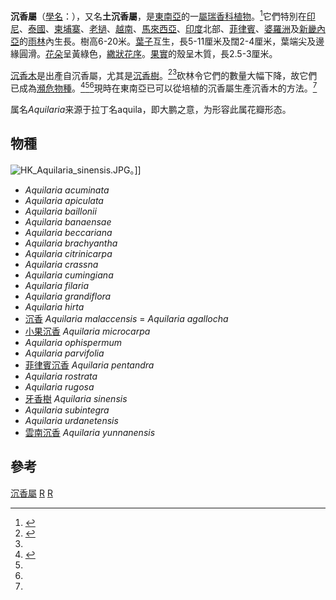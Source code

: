 {{Automatic taxobox
| taxon = Aquilaria
| authority = [[讓-巴提斯·拉馬克|Lam.]], 1783, nom. cons.
| image = HK Aquilaria sinensis Leaves.JPG
| image_caption = [[牙香樹|牙香樹]]
| subdivision_ranks = [[種|種]]
| subdivision = 參見內文
}}

'''沉香屬'''（[[學名|學名]]：''{{lang|la|Aquilaria}}''），又名'''土沉香屬'''，是[[東南亞|東南亞]]的一[[屬|屬]][[瑞香科|瑞香科]][[植物|植物]]。<ref name="Ng">{{Cite journal en|author=Ng, L.T., Chang Y.S. and Kadir, A.A.|year=1997|title=A review on agar (gaharu) producing Aquilaria species|journal=Journal of Tropical Forest Products|volume=2|issue=2|pages=272-285}}</ref>它們特別在[[印尼|印尼]]、[[泰國|泰國]]、[[柬埔寨|柬埔寨]]、[[老撾|老撾]]、[[越南|越南]]、[[馬來西亞|馬來西亞]]、[[印度|印度]]北部、[[菲律賓|菲律賓]]、[[婆羅洲|婆羅洲]]及[[新畿內亞|新畿內亞]]的[[雨林|雨林]]內生長。樹高6-20米。[[葉子|葉子]]互生，長5-11厘米及闊2-4厘米，葉端尖及邊緣圓滑。[[花朵|花朵]]呈黃綠色，[[繖狀花序|繖狀花序]]。[[果實|果實]]的殼呈木質，長2.5-3厘米。

[[沉香木|沉香木]]是出產自沉香屬，尤其是[[沉香樹|沉香樹]]。<ref name="Barden">{{Cite book en|author=Barden, Angela|year=2000|title=Heart of the Matter: Agarwood Use and Trade and CITES Implementation for Aquilaria malaccensis|publisher=TRAFFIC International|location=Cambridge|isbn=1-85850-177-6}}</ref><ref name="Ng"/>砍林令它們的數量大幅下降，故它們已成為[[瀕危物種|瀕危物種]]。<ref name="Broad">{{Cite journal en|author=Broad, S.|year=1995|title=Agarwood harvesting in Vietnam|journal=TRAFFIC Bulletin|volume=15|pages=96}}</ref><ref name="Ng"/><ref name="Barden"/>現時在東南亞已可以從培植的沉香屬生產沉香木的方法。<ref name="Broad"/>

属名''Aquilaria''来源于拉丁名aquila，即大鹏之意，为形容此属花瓣形态。

==物種==
[[File:HK_Aquilaria_sinensis.JPG|thumb]]。]]
* ''Aquilaria acuminata''
* ''Aquilaria apiculata''
* ''Aquilaria baillonii''
* ''Aquilaria banaensae''
* ''Aquilaria beccariana''
* ''Aquilaria brachyantha''
* ''Aquilaria citrinicarpa''
* ''Aquilaria crassna''
* ''Aquilaria cumingiana''
* ''Aquilaria filaria''
* ''Aquilaria grandiflora''
* ''Aquilaria hirta''
* [[沉香|沉香]] ''Aquilaria malaccensis'' = ''Aquilaria agallocha''
* [[小果沉香|小果沉香]] ''Aquilaria microcarpa''
* ''Aquilaria ophispermum''
* ''Aquilaria parvifolia''
* [[菲律賓沉香|菲律賓沉香]] ''Aquilaria pentandra''
* ''Aquilaria rostrata''
* ''Aquilaria rugosa''
* [[牙香樹|牙香樹]] ''Aquilaria sinensis''
* ''Aquilaria subintegra''
* ''Aquilaria urdanetensis''
* [[雲南沉香|雲南沉香]] ''Aquilaria yunnanensis''

==參考==
{{reflist}}
{{Taxonbar}}
[[Category:沉香屬|]]
[[Category:瑞香科|R]]
[[Category:1783年描述的分类群|R]]